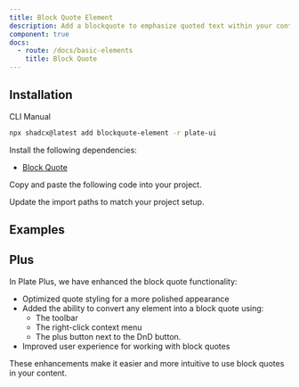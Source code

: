 ```yaml
---
title: Block Quote Element
description: Add a blockquote to emphasize quoted text within your content.
component: true
docs:
  - route: /docs/basic-elements
    title: Block Quote
---
```


## Installation

<Tabs defaultValue="cli">

<TabsList>
<TabsTrigger value="cli">CLI</TabsTrigger>
<TabsTrigger value="manual">Manual</TabsTrigger>
</TabsList>
<TabsContent value="cli">

```bash
npx shadcx@latest add blockquote-element -r plate-ui
```

</TabsContent>

<TabsContent value="manual">

<Steps>

<Step>

Install the following dependencies:

- [Block Quote](/docs/basic-elements)

</Step>

<Step>

Copy and paste the following code into your project.

</Step>

<ComponentSource name="blockquote-element" />

<Step>

Update the import paths to match your project setup.

</Step>

</Steps>

</TabsContent>

</Tabs>

## Examples

<ComponentPreview name="playground-demo" id="basicnodes" />

<ComponentSource src="../../templates/plate-playground-template/src/components/plate-editor.tsx" />


## Plus

In Plate Plus, we have enhanced the block quote functionality:

- Optimized quote styling for a more polished appearance
- Added the ability to convert any element into a block quote using:
  - The toolbar
  - The right-click context menu
  - The plus button next to the DnD button.
- Improved user experience for working with block quotes

These enhancements make it easier and more intuitive to use block quotes in your content.
<ComponentPreviewPro
  name="pro-iframe-demo"
  id="pro-blockquote"
  component="basic-nodes"
/>

